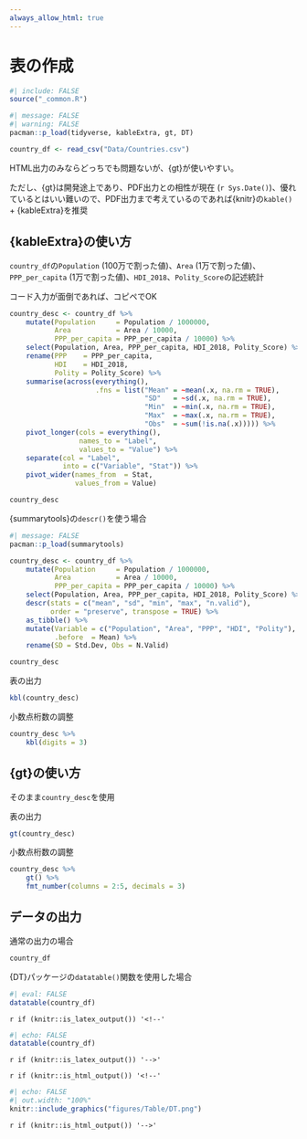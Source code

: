 ```yaml
---
always_allow_html: true
---
```


# 表の作成 {#table}

```r
#| include: FALSE
source("_common.R")
```

```r
#| message: FALSE
#| warning: FALSE
pacman::p_load(tidyverse, kableExtra, gt, DT)

country_df <- read_csv("Data/Countries.csv")
```

HTML出力のみならどっちでも問題ないが、{gt}が使いやすい。

ただし、{gt}は開発途上であり、PDF出力との相性が現在 (`r Sys.Date()`)、優れているとはいい難いので、PDF出力まで考えているのであれば{knitr}の`kable()` + {kableExtra}を推奨

## {kableExtra}の使い方 {#table-kbl}

`country_df`の`Population` (100万で割った値)、`Area` (1万で割った値)、`PPP_per_capita` (1万で割った値)、`HDI_2018`、`Polity_Score`の記述統計

コード入力が面倒であれば、コピペでOK

```r
country_desc <- country_df %>%
    mutate(Population     = Population / 1000000,
           Area           = Area / 10000,
           PPP_per_capita = PPP_per_capita / 10000) %>%
    select(Population, Area, PPP_per_capita, HDI_2018, Polity_Score) %>%
    rename(PPP    = PPP_per_capita,
           HDI    = HDI_2018,
           Polity = Polity_Score) %>%
    summarise(across(everything(),
                     .fns = list("Mean" = ~mean(.x, na.rm = TRUE),
                                 "SD"   = ~sd(.x, na.rm = TRUE),
                                 "Min"  = ~min(.x, na.rm = TRUE),
                                 "Max"  = ~max(.x, na.rm = TRUE),
                                 "Obs"  = ~sum(!is.na(.x))))) %>%
    pivot_longer(cols = everything(),
                 names_to = "Label",
                 values_to = "Value") %>%
    separate(col = "Label",
             into = c("Variable", "Stat")) %>%
    pivot_wider(names_from  = Stat,
                values_from = Value)
```

```r
country_desc
```

{summarytools}の`descr()`を使う場合

```r
#| message: FALSE
pacman::p_load(summarytools)

country_desc <- country_df %>%
    mutate(Population     = Population / 1000000,
           Area           = Area / 10000,
           PPP_per_capita = PPP_per_capita / 10000) %>%
    select(Population, Area, PPP_per_capita, HDI_2018, Polity_Score) %>%
    descr(stats = c("mean", "sd", "min", "max", "n.valid"),
          order = "preserve", transpose = TRUE) %>%
    as_tibble() %>%
    mutate(Variable = c("Population", "Area", "PPP", "HDI", "Polity"),
           .before  = Mean) %>%
    rename(SD = Std.Dev, Obs = N.Valid)
```

```r
country_desc
```

表の出力

```r
kbl(country_desc)
```

小数点桁数の調整

```r
country_desc %>%
    kbl(digits = 3)
```

## {gt}の使い方 {#table-gt}

そのまま`country_desc`を使用

表の出力

```r
gt(country_desc)
```

小数点桁数の調整

```r
country_desc %>%
    gt() %>%
    fmt_number(columns = 2:5, decimals = 3)
```

## データの出力 {#table-dataout}

通常の出力の場合

```r
country_df
```

{DT}パッケージの`datatable()`関数を使用した場合

```r
#| eval: FALSE
datatable(country_df)
```

`r if (knitr::is_latex_output()) '<!--'` 

```r
#| echo: FALSE
datatable(country_df)
```

`r if (knitr::is_latex_output()) '-->'`

`r if (knitr::is_html_output()) '<!--'` 

```r
#| echo: FALSE
#| out.width: "100%"
knitr::include_graphics("figures/Table/DT.png")
```

`r if (knitr::is_html_output()) '-->'`